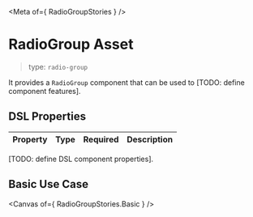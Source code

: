 
<Meta of={ RadioGroupStories } />

# RadioGroup Asset

> type: `radio-group`

It provides a `RadioGroup` component that can be used to 
[TODO: define component features].


## DSL Properties

| Property | Type | Required | Description |
| --- | --- | --- | --- |
[TODO: define DSL component properties].

## Basic Use Case

<Canvas of={ RadioGroupStories.Basic } />